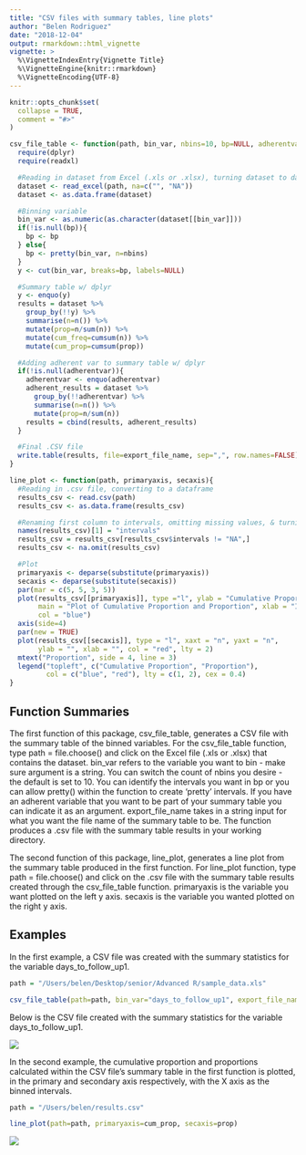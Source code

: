 ```yaml
---
title: "CSV files with summary tables, line plots"
author: "Belen Rodriguez"
date: "2018-12-04"
output: rmarkdown::html_vignette
vignette: >
  %\VignetteIndexEntry{Vignette Title}
  %\VignetteEngine{knitr::rmarkdown}
  %\VignetteEncoding{UTF-8}
---
```


```r
knitr::opts_chunk$set(
  collapse = TRUE,
  comment = "#>"
)
```

```r
csv_file_table <- function(path, bin_var, nbins=10, bp=NULL, adherentvar=NULL, export_file_name){
  require(dplyr)
  require(readxl)

  #Reading in dataset from Excel (.xls or .xlsx), turning dataset to dataframe
  dataset <- read_excel(path, na=c("", "NA"))
  dataset <- as.data.frame(dataset)

  #Binning variable
  bin_var <- as.numeric(as.character(dataset[[bin_var]]))
  if(!is.null(bp)){
    bp <- bp
  } else{
    bp <- pretty(bin_var, n=nbins)
  }
  y <- cut(bin_var, breaks=bp, labels=NULL)

  #Summary table w/ dplyr
  y <- enquo(y)
  results = dataset %>%
    group_by(!!y) %>%
    summarise(n=n()) %>%
    mutate(prop=n/sum(n)) %>%
    mutate(cum_freq=cumsum(n)) %>%
    mutate(cum_prop=cumsum(prop))

  #Adding adherent var to summary table w/ dplyr
  if(!is.null(adherentvar)){
    adherentvar <- enquo(adherentvar)
    adherent_results = dataset %>%
      group_by(!!adherentvar) %>%
      summarise(n=n()) %>%
      mutate(prop=n/sum(n))
    results = cbind(results, adherent_results)
  }

  #Final .CSV file
  write.table(results, file=export_file_name, sep=",", row.names=FALSE)
}
```

```r
line_plot <- function(path, primaryaxis, secaxis){
  #Reading in .csv file, converting to a dataframe
  results_csv <- read.csv(path)
  results_csv <- as.data.frame(results_csv)

  #Renaming first column to intervals, omitting missing values, & turning 'intervals' column from factor to numeric
  names(results_csv)[1] = "intervals"
  results_csv = results_csv[results_csv$intervals != "NA",]
  results_csv <- na.omit(results_csv)

  #Plot
  primaryaxis <- deparse(substitute(primaryaxis))
  secaxis <- deparse(substitute(secaxis))
  par(mar = c(5, 5, 3, 5))
  plot(results_csv[[primaryaxis]], type ="l", ylab = "Cumulative Proportion",
       main = "Plot of Cumulative Proportion and Proportion", xlab = "Intervals",
       col = "blue")
  axis(side=4)
  par(new = TRUE)
  plot(results_csv[[secaxis]], type = "l", xaxt = "n", yaxt = "n",
       ylab = "", xlab = "", col = "red", lty = 2)
  mtext("Proportion", side = 4, line = 3)
  legend("topleft", c("Cumulative Proportion", "Proportion"),
         col = c("blue", "red"), lty = c(1, 2), cex = 0.4)
}
```

## Function Summaries

The first function of this package, csv_file_table, generates a CSV file with the summary table of the binned variables.
For the csv_file_table function, type path = file.choose() and click on the Excel file (.xls or .xlsx) that contains the dataset. 
bin_var refers to the variable you want to bin - make sure argument is a string.
You can switch the count of nbins you desire - the default is set to 10.
You can identify the intervals you want in bp or you can allow pretty() within the function to create 'pretty' intervals.
If you have an adherent variable that you want to be part of your summary table you can indicate it as an argument.
export_file_name takes in a string input for what you want the file name of the summary table to be.
The function produces a .csv file with the summary table results in your working directory.

The second function of this package, line_plot, generates a line plot from the summary table produced in the first function.
For line_plot function, type path = file.choose() and click on the .csv file with the summary table results created through the csv_file_table function.
primaryaxis is the variable you want plotted on the left y axis.
secaxis is the variable you wanted plotted on the right y axis.

## Examples

In the first example, a CSV file was created with the summary statistics for the variable days_to_follow_up1.

```r
path = "/Users/belen/Desktop/senior/Advanced R/sample_data.xls"

csv_file_table(path=path, bin_var="days_to_follow_up1", export_file_name="results.csv")
```

Below is the CSV file created with the summary statistics for the
variable days_to_follow_up1.

<img src="/Users/belen/projects/qacStat/vignettes/results_screenshot.png">

In the second example, the cumulative proportion and proportions calculated within the CSV file's summary table in the first function is plotted, in the primary and secondary axis respectively, with the X axis as the binned intervals.

```r
path = "/Users/belen/results.csv"

line_plot(path=path, primaryaxis=cum_prop, secaxis=prop)
```

<img src="/Users/belen/projects/qacStat/vignettes/line_plot_screenshot.png">

